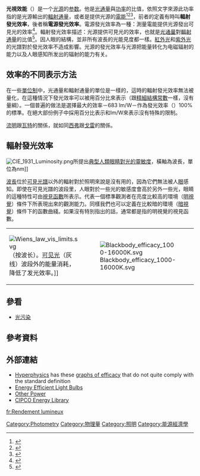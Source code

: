 {{expand English|Luminous_efficacy#Lighting_efficiency}}
'''光視效能'''（{{lang-en|'''luminous efficacy'''}}）是一个[[光源|光源]]的[[参数|参数]]。他是[[光通量|光通量]]與[[功率|功率]]的比值，依照文字來源此功率指的是光源輸出的[[輻射通量|輻射通量]]，或者是提供光源的[[電能|電能]]<ref>
{{cite book
 |title=Photometry and Radiometry for Engineers
 |publisher=Wiley and Son
 |location=New York
 |author=Stimson, Allen
 |year=1974ac
 }}</ref><ref>
{{cite book
 |title=Optical Radiation Measurements Vol 1
 |publisher=Academic Press
 |location=New York
 |author=Grum, Franc and Becherer, Richard
 | year=1979
 }}</ref><ref>
{{cite book
 |title=Radiometry and the Detection of Optical Radiation
 |publisher=Wiley and Son
 |location=New York
 |author=Boyd, Robert
 |year=1983
 }}</ref>，前者的定義有時叫'''輻射發光效率'''，後者稱'''電源發光效率'''。電源發光效率為一種：測量電能提供光源發出可見光的效率<ref>{{cite book
 | title = Photovoltaic systems engineering
 | edition = Second
 | author = Roger A. Messenger and Jerry Ventre
 | publisher = CRC Press
 | year = 2004
 | isbn = 9780849317934
 | page = 123
 | url = http://books.google.com/books?id=XiOeYrhyVlEC&pg=PA123&dq=%22luminous+efficacy+of+a+source%22&hl=en&ei=JwXLTO6bL4bWtQPD46GPDg&sa=X&oi=book_result&ct=result&resnum=6&ved=0CEcQ6AEwBQ#v=onepage&q=%22luminous%20efficacy%20of%20a%20source%22&f=false
 }}</ref>。輻射發光效率描述：光源提供可見光的效率，也就是[[光通量|光通量]]對[[輻射通量|輻射通量]]的比值<ref>{{cite book
 | title = Color imaging: fundamentals and applications
 | author = Erik Reinhard, Erum Arif Khan, Ahmet Oğuz Akyüz, and Garrett Johnson
 | publisher = A K Peters, Ltd
 | year = 2008
 | isbn = 9781568813448
 | page = 338
 | url = http://books.google.com/books?id=79-V0_TElg4C&pg=PA338&dq=luminous+efficacy+of+radiation&hl=en&ei=1QbLTOuwJ4mmsQPmis2JDw&sa=X&oi=book_result&ct=result&resnum=2&ved=0CDEQ6AEwAQ#v=onepage&q=luminous%20efficacy%20of%20radiation&f=false
 }}</ref>。因人眼的結構，並非所有波長的光能見度都一樣。[[紅外光|紅外光]]和[[紫外光|紫外光]]的光譜對於發光效率不造成影響。光源的發光效率与光源把能量转化为电磁辐射的能力以及人眼感知所发出的辐射的能力有关。

==效率的不同表示方法==
在一些[[測量單位|單位制]]中，光通量和輻射通量的單位是一樣的，這時的輻射發光效率無法被量化，在這種情況下發光效率可以被用百分比來表示（跟[[精細結構常數|精細結構常數]]一樣，沒有量綱）。一個普遍的做法是選擇最大的效率－683 lm/W－作為發光效率（{{lang-en|'''luminous efficiency'''}}）100%的標準。在絕大部份例子中採用百分比表示和lm/W來表示沒有特殊的限制。

[[流明|流明]]跟[[瓦特|瓦特]]的關係，就如同[[西弗|西弗]]跟[[戈雷|戈雷]]的關係。

==輻射發光效率==
[[File:CIE_1931_Luminosity.png|thumb]]所提出[[光度函數|典型人類眼睛對光的靈敏度]]，橫軸為波長，單位為nm]]

[[波長|波長]]位於[[可見光譜|可見光譜]]以外的輻射對於照明來說是沒有用的，因為它們無法被人[[眼|眼]]感知。即使在可見光譜的波段里，人眼對於一些光的敏感度會高於另外一些光，眼睛的這種特性可由[[視見函數|視見函數]]所表示。代表一個標準觀測者在亮度比較高的環境（[[明視覺|明視覺]]）條件下所表現出來的觀測能力。同樣我們也可以定義在比較暗的環境（[[暗視覺|暗視覺]]）條件下的函數曲綫。如果沒有特別指出的話，通常都是指的明視覺的視見函數。

{|
|[[File:Wiens_law_vis_limits.svg|thumb]]（按波长）。[[可见光|可见光]]（灰线）波段外的能量消耗，降低了发光效率。]]
|[[File:Blackbody_efficacy_1000-16000K.svg|thumb]]
|}

==參看==
*[[光污染|光污染]]
{{国际单位制光度单位}}

==參考資料==
{{reflist}}

==外部連結==
*[[Hyperphysics|Hyperphysics]] has these [http://hyperphysics.phy-astr.gsu.edu/hbase/vision/bright.html#c2 graphs of efficacy] {{Wayback|url=http://hyperphysics.phy-astr.gsu.edu/hbase/vision/bright.html#c2 |date=20140221094605 }} that do not quite comply with the standard definition
*[http://www.cus.net/electricity/subcats/eleclighting.html Energy Efficient Light Bulbs] {{Wayback|url=http://www.cus.net/electricity/subcats/eleclighting.html |date=20160303183517 }}
*[http://www.otherpower.com/otherpower_lighting.html Other Power] {{Wayback|url=http://www.otherpower.com/otherpower_lighting.html |date=20201116162938 }}
*[https://web.archive.org/web/20110306075428/http://cipco.apogee.net/ CIPCO Energy Library]

[[Category:Photometry|Category:Photometry]]
[[Category:物理量|Category:物理量]]
[[Category:照明|Category:照明]]
[[Category:能源經濟學|Category:能源經濟學]]

[[fr:Rendement_lumineux|fr:Rendement lumineux]]